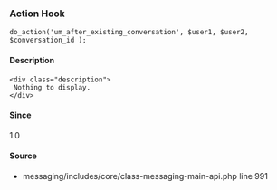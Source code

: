 
<UMBreadCrumb type="action"/>

### Action Hook    
    
```
do_action('um_after_existing_conversation', $user1, $user2, $conversation_id );
```

#### Description
    <div class="description">
     Nothing to display.
    </div>

#### Since
<div class="description">
1.0
</div>

#### Source
  - <Link href="https://github.com/ultimatemember/messaging/tree/2.3.3/includes/core/class--main-api.php#L991">messaging/includes/core/class-messaging-main-api.php</Link> <Link href="https://github.com/ultimatemember/messaging/tree/2.3.3/includes/core/class--main-api.php#L991">line 991</Link>

